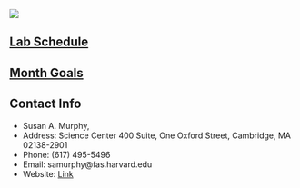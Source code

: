 ![](SRLLLogo.jpg)

## [Lab Schedule]()


## [Month Goals]()


## Contact Info

- Susan A. Murphy, 
- Address: Science Center 400 Suite, One Oxford Street, Cambridge, MA 02138-2901 
- Phone: (617) 495-5496 
- Email: samurphy@fas.harvard.edu
- Website: [Link](https://dl.dropboxusercontent.com/u/16868661/index.html)



